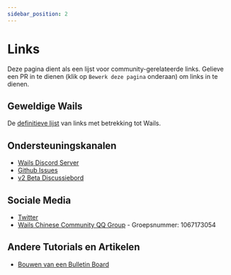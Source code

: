 ```yaml
---
sidebar_position: 2
---
```


# Links

Deze pagina dient als een lijst voor community-gerelateerde links. Gelieve een PR in te dienen (klik op `Bewerk deze pagina` onderaan) om links in te dienen.

## Geweldige Wails

De [definitieve lijst](https://github.com/wailsapp/awesome-wails) van links met betrekking tot Wails.

## Ondersteuningskanalen

- [Wails Discord Server](https://discord.gg/JDdSxwjhGf)
- [Github Issues](https://github.com/wailsapp/wails/issues)
- [v2 Beta Discussiebord](https://github.com/wailsapp/wails/discussions/828)

## Sociale Media

- [Twitter](https://twitter.com/wailsapp)
- [Wails Chinese Community QQ Group](https://qm.qq.com/cgi-bin/qm/qr?k=PmIURne5hFGNd7QWzW5qd6FV-INEjNJv&jump_from=webapi) - Groepsnummer: 1067173054

## Andere Tutorials en Artikelen

- [Bouwen van een Bulletin Board](https://blog.customct.com/building-bulletin-board)